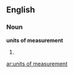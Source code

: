 ==English==

===Noun===
'''units of measurement'''

# {{plural of|unit of measurement}}

[[ar:units of measurement]]